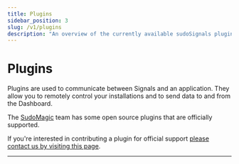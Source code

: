 ```yaml
---
title: Plugins
sidebar_position: 3
slug: /v1/plugins
description: "An overview of the currently available sudoSignals plugins"
---
```



# Plugins

Plugins are used to communicate between Signals and an application. They allow you to remotely control your installations and to send data to and from the Dashboard.

The [SudoMagic](https://www.sudomagic.com/) team has some open source plugins that are officially supported.

If you're interested in contributing a plugin for official support [please contact us by visiting this page](http://sudosignals.com/contact).

---
<DocCardList />

<!-- links -->